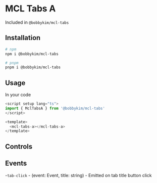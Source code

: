 
<Meta of={Stories} />

# MCL Tabs A

Included in `@bobbykim/mcl-tabs`

## Installation

```sh
# npm
npm i @bobbykim/mcl-tabs

# pnpm
pnpm i @bobbykim/mcl-tabs
```

## Usage

In your code

```js
<script setup lang="ts">
import { MclTabsA } from '@bobbykim/mcl-tabs'
</script>

<template>
  <mcl-tabs-a></mcl-tabs-a>
</template>
```

<Canvas of={Stories.MclTabsAExample} />

## Controls

<Controls of={Stories.MclTabsAExample} />

## Events

-`tab-click` - (event: Event, title: string) - Emitted on tab title button click

